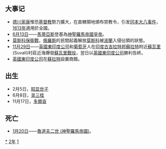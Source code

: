 {{yearTOC|1612|明'''[[万历|万历]]四十年'''；越南莫朝'''[[乾统_(莫敬恭)|乾统]]二十年'''，后黎朝'''[[弘定|弘定]]十三年'''；日本'''[[慶長|慶長]]十七年'''}}
== 大事记 ==
*[[德川家康|德川家康]]惟恐[[基督教|基督教]]勢力擴大，在直轄領地頒布禁教令，引发[[冈本大八事件|冈本大八事件]]，[[1613年|1613年]]適用於全國。
*[[6月13日|6月13日]]——[[馬蒂亞斯_(神聖羅馬帝國)|馬蒂亞斯]]登基為[[神聖羅馬帝國皇帝|神聖羅馬帝國皇帝]]。
*[[莫斯科保衛戰_(1612年)|莫斯科保衛戰]]，[[俄羅斯|俄羅斯]]的民間起義解放[[莫斯科|莫斯科]]被[[波蘭|波蘭]]入侵佔領的狀態。
*[[11月29日|11月29日]]——[[英國東印度公司|英國東印度公司]]和[[葡萄牙|葡萄牙]]人在[[印度|印度]][[古吉拉特邦|古吉拉特邦]][[蘇拉特|蘇拉特]]附近[[蘇瓦里|蘇瓦里]](Suvali)村莊近海爆發[[蘇瓦里戰役|蘇瓦里戰役]]，翌日以[[英國東印度公司|英國東印度公司]]勝利告終。
*[[英國東印度公司|英國東印度公司]]在[[蘇拉特|蘇拉特]]設置商館。

== 出生 ==
*2月5日，[[昭顯世子|昭显世子]]
*6月8日，[[吴三桂|吴三桂]]
*11月17日，[[多爾袞|多爾袞]]

== 死亡 ==
{{Wikisource year mention}}
* [[1月20日|1月20日]]——[[魯道夫二世_(神聖羅馬帝國)|魯道夫二世 (神聖羅馬帝國)]]。

[[Category:1612年|*]]
[[Category:1610年代|2年]]
[[Category:17世纪各年|1]]